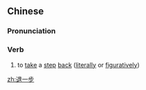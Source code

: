 ==Chinese==
{{zh-forms}}

===Pronunciation===
{{zh-pron
|m=tuì一bù,tl2=y
|cat=v
}}

===Verb===
{{zh-verb}}

# to [[take]] a [[step]] [[back]] ([[literally]] or [[figuratively]])

[[zh:退一步]]